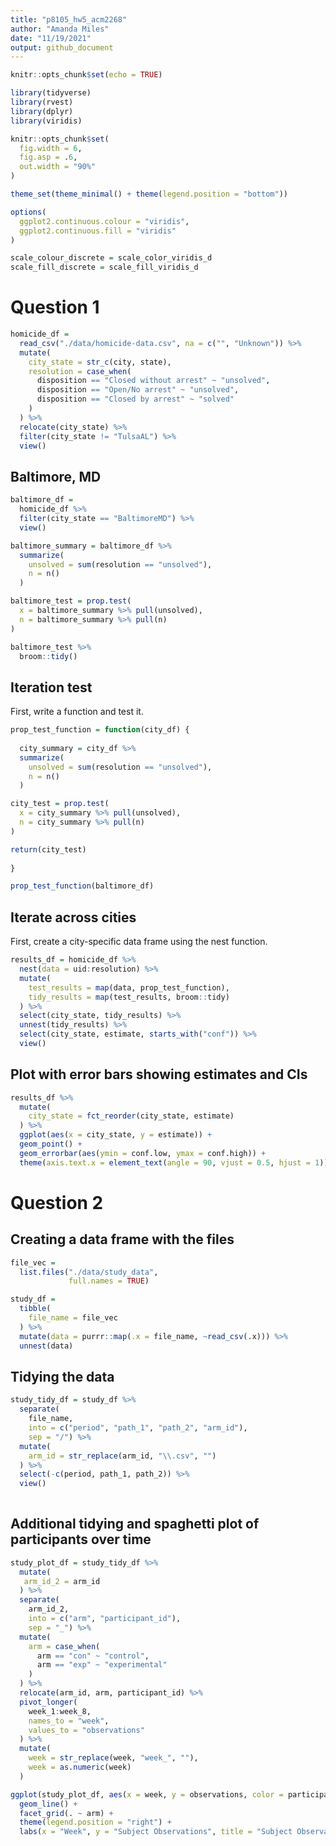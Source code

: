 ```yaml
---
title: "p8105_hw5_acm2268"
author: "Amanda Miles"
date: "11/19/2021"
output: github_document
---
```


```r
knitr::opts_chunk$set(echo = TRUE)

library(tidyverse)
library(rvest)
library(dplyr)
library(viridis)

knitr::opts_chunk$set(
  fig.width = 6,
  fig.asp = .6,
  out.width = "90%"
)

theme_set(theme_minimal() + theme(legend.position = "bottom"))

options(
  ggplot2.continuous.colour = "viridis",
  ggplot2.continuous.fill = "viridis"
)

scale_colour_discrete = scale_color_viridis_d
scale_fill_discrete = scale_fill_viridis_d

```

# Question 1

```r

homicide_df = 
  read_csv("./data/homicide-data.csv", na = c("", "Unknown")) %>% 
  mutate(
    city_state = str_c(city, state),
    resolution = case_when(
      disposition == "Closed without arrest" ~ "unsolved",
      disposition == "Open/No arrest" ~ "unsolved",
      disposition == "Closed by arrest" ~ "solved"
    )
  ) %>% 
  relocate(city_state) %>%
  filter(city_state != "TulsaAL") %>%
  view()

```

## Baltimore, MD

```r

baltimore_df = 
  homicide_df %>%
  filter(city_state == "BaltimoreMD") %>%
  view()

baltimore_summary = baltimore_df %>%
  summarize(
    unsolved = sum(resolution == "unsolved"),
    n = n()
  )

baltimore_test = prop.test(
  x = baltimore_summary %>% pull(unsolved), 
  n = baltimore_summary %>% pull(n)
)

baltimore_test %>%
  broom::tidy()

```

## Iteration test

First, write a function and test it.

```r

prop_test_function = function(city_df) {
  
  city_summary = city_df %>%
  summarize(
    unsolved = sum(resolution == "unsolved"),
    n = n()
  )

city_test = prop.test(
  x = city_summary %>% pull(unsolved), 
  n = city_summary %>% pull(n)
)

return(city_test)
  
}

prop_test_function(baltimore_df)


```

## Iterate across cities

First, create a city-specific data frame using the nest function.

```r

results_df = homicide_df %>%
  nest(data = uid:resolution) %>%
  mutate(
    test_results = map(data, prop_test_function),
    tidy_results = map(test_results, broom::tidy)
  ) %>%
  select(city_state, tidy_results) %>%
  unnest(tidy_results) %>%
  select(city_state, estimate, starts_with("conf")) %>%
  view()

```

## Plot with error bars showing estimates and CIs

```r

results_df %>%
  mutate(
    city_state = fct_reorder(city_state, estimate)
  ) %>%
  ggplot(aes(x = city_state, y = estimate)) +
  geom_point() +
  geom_errorbar(aes(ymin = conf.low, ymax = conf.high)) +
  theme(axis.text.x = element_text(angle = 90, vjust = 0.5, hjust = 1))


```

# Question 2

## Creating a data frame with the files

```r

file_vec = 
  list.files("./data/study_data",
             full.names = TRUE)

study_df =  
  tibble(
    file_name = file_vec
  ) %>%
  mutate(data = purrr::map(.x = file_name, ~read_csv(.x))) %>%
  unnest(data)

```

## Tidying the data

```r

study_tidy_df = study_df %>%
  separate(
    file_name,
    into = c("period", "path_1", "path_2", "arm_id"),
    sep = "/") %>%
  mutate(
    arm_id = str_replace(arm_id, "\\.csv", "")
  ) %>%
  select(-c(period, path_1, path_2)) %>%
  view()
  
```

## Additional tidying and spaghetti plot of participants over time

```r

study_plot_df = study_tidy_df %>%
  mutate(
   arm_id_2 = arm_id
  ) %>%
  separate(
    arm_id_2,
    into = c("arm", "participant_id"),
    sep = "_") %>%
  mutate(
    arm = case_when(
      arm == "con" ~ "control",
      arm == "exp" ~ "experimental"
    )
  ) %>%
  relocate(arm_id, arm, participant_id) %>%
  pivot_longer(
    week_1:week_8,
    names_to = "week",
    values_to = "observations"
  ) %>%
  mutate(
    week = str_replace(week, "week_", ""),
    week = as.numeric(week)
  )

ggplot(study_plot_df, aes(x = week, y = observations, color = participant_id)) +
  geom_line() + 
  facet_grid(. ~ arm) +
  theme(legend.position = "right") +
  labs(x = "Week", y = "Subject Observations", title = "Subject Observations over Time by Arm")

```






















